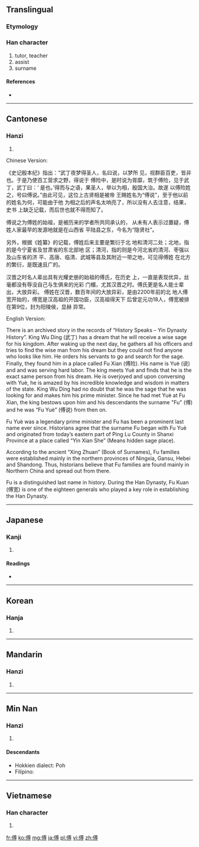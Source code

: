 ==Translingual==

===Etymology===
{{Han compound|人|尃|c1=s|c2=p|t1=man|ls=psc}}

===Han character===
{{Han char|rn=9|rad=人|as=10|sn=12|four=2324<sub>2</sub>|canj=人戈月戈 (OIBI)}}

# tutor, teacher
# assist
# surname

====References====
* {{Han ref|kx=0112.190|dkj=00939|dj=0240.050|hdz=10201.050|uh=5085|ud=20613|bh=B3C5|bd=46021}}

----

==Cantonese==

===Hanzi===
{{yue-hanzi|jyut=|y=fu6}}

# {{defn|lang=yue|sort=人10}}
Chinese Version:

《史记殷本纪》指出：“武丁夜梦得圣人，名曰说，以梦所
见，视群臣百吏，皆非也。于是乃使百工营求之野，得说于
傅险中，是时说为胥靡，筑于傅险，见于武丁，武丁曰：‘
是也。’得而与之语，果圣人，举以为相，殷国大治。故遂
以傅险姓之，号曰傅说。”由此可见，这位上古贤相是被帝
王赐姓名为“傅说”，至于他以前的姓名为何，可能由于他
为相之后的声名太响亮了，所以没有人去注意，结果，史书
上缺乏记载，而后世也就不得而知了。

傅说之为傅姓的始祖，是被历来的学者所共同承认的，
从未有人表示过置疑，傅姓人家最早的发源地就是在山西省
平陆县之东，今名为“隐贤社”。

另外，根据《姓纂》的记载，傅姓后来主要是繁衍于北
地和清河二处；北地，指的是今宁夏省及甘肃省的东北部地
区；清河，指的则是今河北省的清河、枣强以及山东省的济
平、高唐、临清、武城等县及其附近一带之地，可见得傅姓
在北方的繁衍，是既速且广的。

汉晋之时名人辈出具有光耀史册的始祖的傅氏，在历史
上，一直是表现优异，丝毫都没有辱没自己与生俱来的光彩
门楣，尤其汉晋之时。傅氏更是名人能士辈出，大放异彩。
傅姓在汉晋，数百年间的大放异彩，是由2200年前的北
地人傅宽开始的，傅宽是汉高祖的开国功臣，汉高祖得天下
后曾定元功18人，傅宽被排在第9位，封为阳陵侯，显赫
异常。


English Version:

There is an archived story in the records of “History Speaks – Yin Dynasty History”. King Wu Ding (武丁) has a dream that he will receive a wise sage for his kingdom. After waking up the next day, he gathers all his officers and tries to find the wise man from his dream but they could not find anyone who looks like him. He orders his servants to go and search for the sage. Finally, they found him in a place called Fu Xian (傅险). His name is Yuè (说) and and was serving hard labor. The king meets Yuè and finds that he is the exact same person from his dream. He is overjoyed and upon conversing with Yuè, he is amazed by his incredible knowledge and wisdom in matters of the state. King Wu Ding had no doubt that he was the sage that he was looking for and makes him his prime minister. Since he had met Yuè at Fu Xian, the king bestows upon him and his descendants the surname "Fu" (傅) and he was “Fu Yuè” (傅说) from then on.

Fu Yuè was a legendary prime minister and Fu has been a prominent last name ever since. Historians agree that the surname Fu began with Fu Yuè and originated from today’s eastern part of Ping Lu County in Shanxi Province at a place called “Yin Xian She” (Means hidden sage place).

According to the ancient “Xing Zhuan” (Book of Surnames), Fu families were established mainly in the northern provinces of Ningxia, Gansu, Hebei and Shandong. Thus, historians believe that Fu families are found mainly in Northern China and spread out from there.

Fu is a distinguished last name in history. During the Han Dynasty, Fu Kuan (傅宽) is one of the eighteen generals who played a key role in establishing the Han Dynasty.

----

==Japanese==

===Kanji===
{{ja-kanji|grade=|rs=人10}}

# {{defn|lang=ja|sort=人10}}

====Readings====
* {{ja-readings|on=[[ふ]] (fu)|kun=[[もり]] (mori), [[つく]] (tsuku), [[かしずく]] (kashizuku)}}

----

==Korean==

===Hanja===
{{ko-hanja|hangeul=부|rv=bu|mr=pu}}

# {{defn|lang=ko|sort=人10}}

----

==Mandarin==

===Hanzi===
{{cmn-hanzi|pin=[[fù]] ([[fu4]])|wg=fu<sup>4</sup>}}

# {{defn|lang=cmn|sort=人10}}

----

==Min Nan==

===Hanzi===
{{nan-hanzi|poj=pò͘, hū, hù}}

# {{defn|lang=nan}}

====Descendants====
* Hokkien dialect: Poh
* Filipino: {{l|fil|Po}}

----

==Vietnamese==

===Han character===
{{vi-hantu|[[phó]]|rs=人10}}

# {{defn|lang=vi|sort=人10}}

[[fr:傅]]
[[ko:傅]]
[[mg:傅]]
[[ja:傅]]
[[pl:傅]]
[[vi:傅]]
[[zh:傅]]